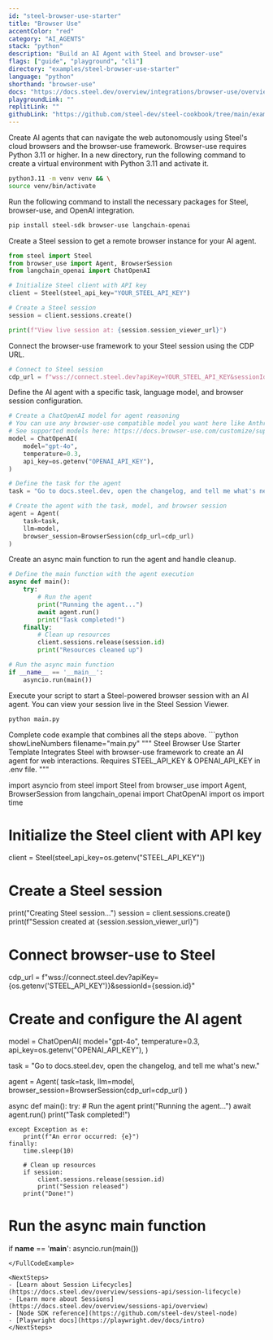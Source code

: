 ```yaml
---
id: "steel-browser-use-starter"
title: "Browser Use"
accentColor: "red"
category: "AI_AGENTS"
stack: "python"
description: "Build an AI Agent with Steel and browser-use"
flags: ["guide", "playground", "cli"]
directory: "examples/steel-browser-use-starter"
language: "python"
shorthand: "browser-use"
docs: "https://docs.steel.dev/overview/integrations/browser-use/overview"
playgroundLink: ""
replitLink: ""
githubLink: "https://github.com/steel-dev/steel-cookbook/tree/main/examples/steel-browser-use-starter"
---
```


<Intro skipLink="#full-code-example">
  Create AI agents that can navigate the web autonomously using Steel's cloud browsers and the browser-use framework.
</Intro>

<Step number={1} title="Optional: Prepare your environment">
  Browser-use requires Python 3.11 or higher. In a new directory, run the following command to create a virtual environment with Python 3.11 and activate it.

  ```bash
  python3.11 -m venv venv && \
  source venv/bin/activate
  ```
</Step>

<Step number={2} title="Install Required Packages">
  Run the following command to install the necessary packages for Steel, browser-use, and OpenAI integration.

  ```bash
  pip install steel-sdk browser-use langchain-openai
  ```
</Step>

<Step number={3} title="Start a Steel Session">
  Create a Steel session to get a remote browser instance for your AI agent.

  ```python showLineNumbers filename="main.py" /YOUR_STEEL_API_KEY/#1
  from steel import Steel
  from browser_use import Agent, BrowserSession
  from langchain_openai import ChatOpenAI

  # Initialize Steel client with API key
  client = Steel(steel_api_key="YOUR_STEEL_API_KEY")

  # Create a Steel session
  session = client.sessions.create()

  print(f"View live session at: {session.session_viewer_url}")
  ```
</Step>

<Step number={4} title="Define Your Browser and Browser Context">
  Connect the browser-use framework to your Steel session using the CDP URL.

  ```python showLineNumbers{13} filename="main.py" /YOUR_STEEL_API_KEY/#1
  # Connect to Steel session
  cdp_url = f"wss://connect.steel.dev?apiKey=YOUR_STEEL_API_KEY&sessionId={session.id}"
  ```
</Step>

<Step number={5} title="Configure Your AI Agent">
  Define the AI agent with a specific task, language model, and browser session configuration.

  ```python showLineNumbers{16} filename="main.py"
  # Create a ChatOpenAI model for agent reasoning
  # You can use any browser-use compatible model you want here like Anthropic, Deepseek, Gemini, etc.
  # See supported models here: https://docs.browser-use.com/customize/supported-models
  model = ChatOpenAI(
      model="gpt-4o",
      temperature=0.3,
      api_key=os.getenv("OPENAI_API_KEY"),
  )

  # Define the task for the agent
  task = "Go to docs.steel.dev, open the changelog, and tell me what's new."

  # Create the agent with the task, model, and browser session
  agent = Agent(
      task=task,
      llm=model,
      browser_session=BrowserSession(cdp_url=cdp_url)
  )
  ```
</Step>

<Step number={6} title="Run the Agent">
  Create an async main function to run the agent and handle cleanup.

  ```python showLineNumbers{35} filename="main.py"
  # Define the main function with the agent execution
  async def main():
      try:
          # Run the agent
          print("Running the agent...")
          await agent.run()
          print("Task completed!")
      finally:
          # Clean up resources
          client.sessions.release(session.id)
          print("Resources cleaned up")

  # Run the async main function
  if __name__ == '__main__':
      asyncio.run(main())
  ```
</Step>

<Step number={7} title="Run Your Script" isLast>
  Execute your script to start a Steel-powered browser session with an AI agent. You can view your session live in the Steel Session Viewer.

  ```bash
  python main.py
  ```
</Step>

<FullCodeExample id="full-code-example" title="Full Example">
  Complete code example that combines all the steps above.
  ```python showLineNumbers filename="main.py"
  """
  Steel Browser Use Starter Template
  Integrates Steel with browser-use framework to create an AI agent for web interactions.
  Requires STEEL_API_KEY & OPENAI_API_KEY in .env file.
  """

  import asyncio
  from steel import Steel
  from browser_use import Agent, BrowserSession
  from langchain_openai import ChatOpenAI
  import os
  import time

  # Initialize the Steel client with API key
  client = Steel(steel_api_key=os.getenv("STEEL_API_KEY"))

  # Create a Steel session
  print("Creating Steel session...")
  session = client.sessions.create()
  print(f"Session created at {session.session_viewer_url}")

  # Connect browser-use to Steel
  cdp_url = f"wss://connect.steel.dev?apiKey={os.getenv('STEEL_API_KEY')}&sessionId={session.id}"

  # Create and configure the AI agent
  model = ChatOpenAI(
      model="gpt-4o",
      temperature=0.3,
      api_key=os.getenv("OPENAI_API_KEY"),
  )

  task = "Go to docs.steel.dev, open the changelog, and tell me what's new."

  agent = Agent(
      task=task,
      llm=model,
      browser_session=BrowserSession(cdp_url=cdp_url)
  )

  async def main():
    try:
        # Run the agent
        print("Running the agent...")
        await agent.run()
        print("Task completed!")
        
    except Exception as e:
        print(f"An error occurred: {e}")
    finally:
        time.sleep(10)
        
        # Clean up resources
        if session:
            client.sessions.release(session.id)
            print("Session released")
        print("Done!")

  # Run the async main function
  if __name__ == '__main__':
      asyncio.run(main())
  ```
</FullCodeExample>

<NextSteps>
  - [Learn about Session Lifecycles](https://docs.steel.dev/overview/sessions-api/session-lifecycle)
  - [Learn more about Sessions](https://docs.steel.dev/overview/sessions-api/overview)
  - [Node SDK reference](https://github.com/steel-dev/steel-node)
  - [Playwright docs](https://playwright.dev/docs/intro)
</NextSteps>